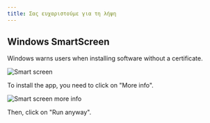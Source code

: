 ```yaml
---
title: Σας ευχαριστούμε για τη λήψη
---
```



<CardGrid>
<LinkCard href="/contributing" title="Contribute to the project" />
<LinkCard href="https://linwood.dev/matrix" title="Join the community" />
</CardGrid>

## Windows SmartScreen

Windows warns users when installing software without a certificate.

![Smart screen](/src/assets/img/smart-screen.png)

To install the app, you need to click on "More info".

![Smart screen more info](/src/assets/img/smart-screen-more-info.png)

Then, click on "Run anyway".
